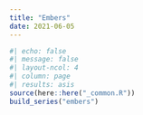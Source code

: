 ```yaml
---
title: "Embers"
date: 2021-06-05
---
```


```r
#| echo: false
#| message: false
#| layout-ncol: 4
#| column: page
#| results: asis
source(here::here("_common.R"))
build_series("embers")
```
